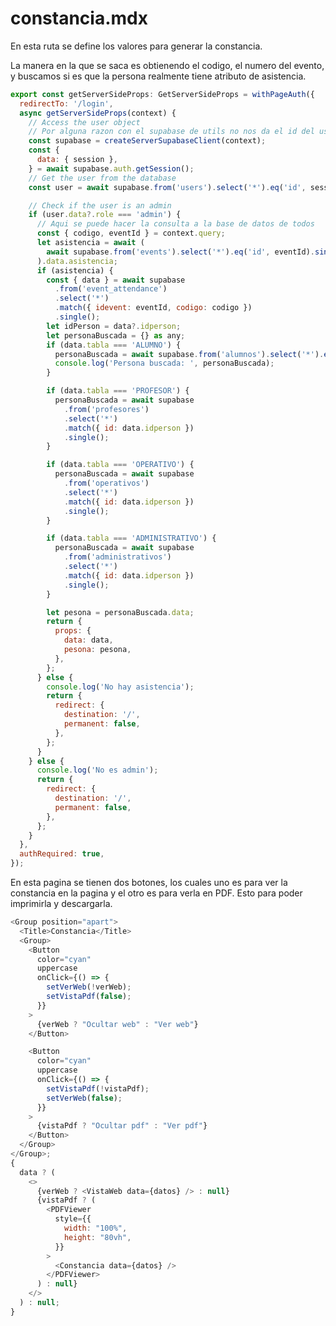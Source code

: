 # constancia.mdx

En esta ruta se define los valores para generar la constancia.

La manera en la que se saca es obtienendo el codigo, el numero del evento, y buscamos si es que la persona realmente tiene atributo de asistencia.

```js
export const getServerSideProps: GetServerSideProps = withPageAuth({
  redirectTo: '/login',
  async getServerSideProps(context) {
    // Access the user object
    // Por alguna razon con el supabase de utils no nos da el id del usuario
    const supabase = createServerSupabaseClient(context);
    const {
      data: { session },
    } = await supabase.auth.getSession();
    // Get the user from the database
    const user = await supabase.from('users').select('*').eq('id', session?.user?.id).single();

    // Check if the user is an admin
    if (user.data?.role === 'admin') {
      // Aqui se puede hacer la consulta a la base de datos de todos
      const { codigo, eventId } = context.query;
      let asistencia = await (
        await supabase.from('events').select('*').eq('id', eventId).single()
      ).data.asistencia;
      if (asistencia) {
        const { data } = await supabase
          .from('event_attendance')
          .select('*')
          .match({ idevent: eventId, codigo: codigo })
          .single();
        let idPerson = data?.idperson;
        let personaBuscada = {} as any;
        if (data.tabla === 'ALUMNO') {
          personaBuscada = await supabase.from('alumnos').select('*').eq('id', idPerson).single();
          console.log('Persona buscada: ', personaBuscada);
        }

        if (data.tabla === 'PROFESOR') {
          personaBuscada = await supabase
            .from('profesores')
            .select('*')
            .match({ id: data.idperson })
            .single();
        }

        if (data.tabla === 'OPERATIVO') {
          personaBuscada = await supabase
            .from('operativos')
            .select('*')
            .match({ id: data.idperson })
            .single();
        }

        if (data.tabla === 'ADMINISTRATIVO') {
          personaBuscada = await supabase
            .from('administrativos')
            .select('*')
            .match({ id: data.idperson })
            .single();
        }

        let pesona = personaBuscada.data;
        return {
          props: {
            data: data,
            pesona: pesona,
          },
        };
      } else {
        console.log('No hay asistencia');
        return {
          redirect: {
            destination: '/',
            permanent: false,
          },
        };
      }
    } else {
      console.log('No es admin');
      return {
        redirect: {
          destination: '/',
          permanent: false,
        },
      };
    }
  },
  authRequired: true,
});
```

En esta pagina se tienen dos botones, los cuales uno es para ver la constancia en la pagina y el otro es para verla en PDF. Esto para poder imprimirla y descargarla.

```js
<Group position="apart">
  <Title>Constancia</Title>
  <Group>
    <Button
      color="cyan"
      uppercase
      onClick={() => {
        setVerWeb(!verWeb);
        setVistaPdf(false);
      }}
    >
      {verWeb ? "Ocultar web" : "Ver web"}
    </Button>

    <Button
      color="cyan"
      uppercase
      onClick={() => {
        setVistaPdf(!vistaPdf);
        setVerWeb(false);
      }}
    >
      {vistaPdf ? "Ocultar pdf" : "Ver pdf"}
    </Button>
  </Group>
</Group>;
{
  data ? (
    <>
      {verWeb ? <VistaWeb data={datos} /> : null}
      {vistaPdf ? (
        <PDFViewer
          style={{
            width: "100%",
            height: "80vh",
          }}
        >
          <Constancia data={datos} />
        </PDFViewer>
      ) : null}
    </>
  ) : null;
}
```
